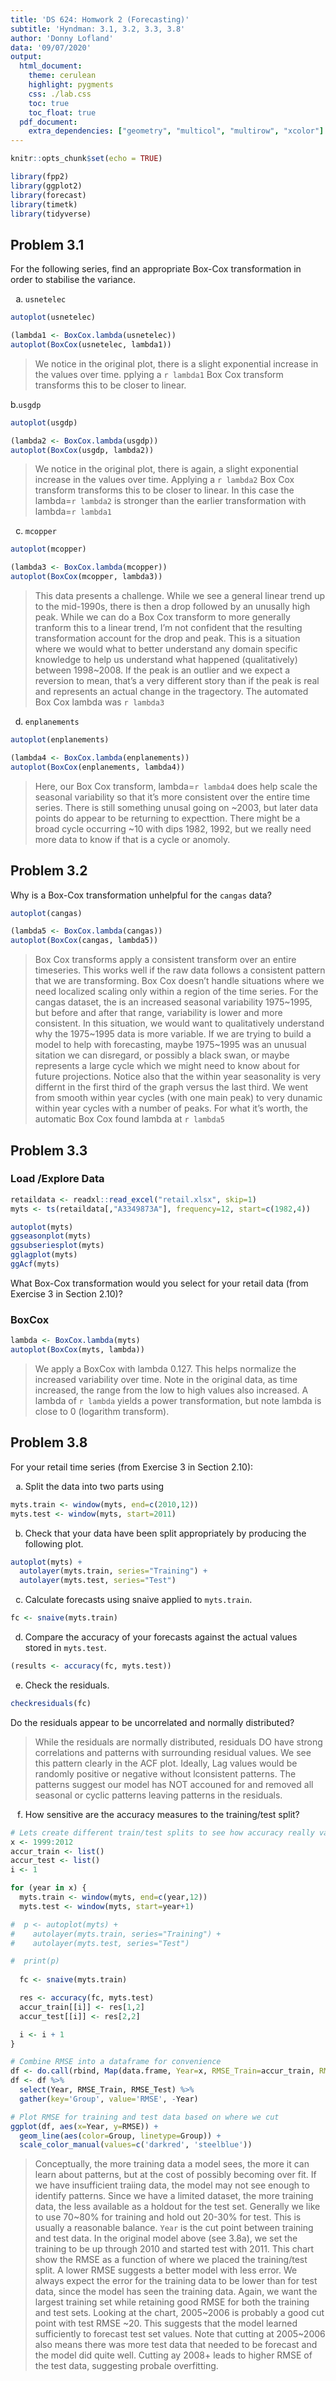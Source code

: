 ```yaml
---
title: 'DS 624: Homwork 2 (Forecasting)'
subtitle: 'Hyndman: 3.1, 3.2, 3.3, 3.8'
author: 'Donny Lofland'
data: '09/07/2020'
output:
  html_document:
    theme: cerulean
    highlight: pygments
    css: ./lab.css
    toc: true
    toc_float: true
  pdf_document:
    extra_dependencies: ["geometry", "multicol", "multirow", "xcolor"]
---
```


```r
knitr::opts_chunk$set(echo = TRUE)
```

```r
library(fpp2)
library(ggplot2)
library(forecast)
library(timetk)
library(tidyverse)

```

## Problem 3.1

For the following series, find an appropriate Box-Cox transformation in order to stabilise the variance.

a. `usnetelec`

```r
autoplot(usnetelec)

(lambda1 <- BoxCox.lambda(usnetelec))
autoplot(BoxCox(usnetelec, lambda1))
```

> We notice in the original plot, there is a slight exponential increase in the values over time.  pplying a `r lambda1` Box Cox transform transforms this to be closer to linear.

b.` usgdp`

```r
autoplot(usgdp)

(lambda2 <- BoxCox.lambda(usgdp))
autoplot(BoxCox(usgdp, lambda2))
```

> We notice in the original plot, there is again, a slight exponential increase in the values over time.  Applying a `r lambda2` Box Cox transform transforms this to be closer to linear.  In this case the lambda=`r lambda2` is stronger than the earlier transformation with lambda=`r lambda1`

c. `mcopper`

```r
autoplot(mcopper)

(lambda3 <- BoxCox.lambda(mcopper))
autoplot(BoxCox(mcopper, lambda3))
```

> This data presents a challenge.  While we see a general linear trend up to the mid-1990s, there is then a drop followed by an unusally high peak.  While we can do a Box Cox transform to more generally tranform this to a linear trend, I'm not confident that the resulting transformation account for the drop and peak.  This is a situation where we would what to better understand any domain specific knowledge to help us understand what happened (qualitatively) between 1998~2008.  If the peak is an outlier and we expect a reversion to mean, that's a very different story than if the peak is real and represents an actual change in the tragectory. The automated Box Cox lambda was `r lambda3`

d. `enplanements`

```r
autoplot(enplanements)

(lambda4 <- BoxCox.lambda(enplanements))
autoplot(BoxCox(enplanements, lambda4))
```

> Here, our Box Cox transform, lambda=`r lambda4` does help scale the seasonal variability so that it's more consistent over the entire time series.  There is still something unusal going on ~2003, but later data points do appear to be returning to expecttion.  There might be a broad cycle occurring ~10 with dips 1982, 1992, but we really need more data to know if that is a cycle or anomoly.

## Problem 3.2 

Why is a Box-Cox transformation unhelpful for the `cangas` data?

```r
autoplot(cangas)

(lambda5 <- BoxCox.lambda(cangas))
autoplot(BoxCox(cangas, lambda5))
```

> Box Cox transforms apply a consistent transform over an entire timeseries.  This works well if the raw data follows a consistent pattern that we are transforming.  Box Cox doesn't handle situations where we need localized scaling only within a region of the time series.  For the cangas dataset, the is an increased seasonal variability 1975~1995, but before and after that range, variability is lower and more consistent.  In this situation, we would want to qualitatively understand why the 1975~1995 data is more variable.  If we are trying to build a model to help with forecasting, maybe 1975~1995 was an unusual sitation we can disregard, or possibly a black swan, or maybe represents a large cycle which we might need to know about for future projections.  Notice also that the within year seasonality is very differnt in the first third of the graph versus the last third.  We went from smooth within year cycles (with one main peak) to very dunamic within year cycles with a number of peaks.  For what it's worth, the automatic Box Cox found lambda at `r lambda5`

## Problem 3.3 

### Load /Explore Data

```r
retaildata <- readxl::read_excel("retail.xlsx", skip=1)
myts <- ts(retaildata[,"A3349873A"], frequency=12, start=c(1982,4))

autoplot(myts)
ggseasonplot(myts)
ggsubseriesplot(myts)
gglagplot(myts)
ggAcf(myts)
```

What Box-Cox transformation would you select for your retail data (from Exercise 3 in Section 2.10)?

### BoxCox

```r
lambda <- BoxCox.lambda(myts)
autoplot(BoxCox(myts, lambda))
```

> We apply a BoxCox with lambda 0.127.  This helps normalize the increased variability over time.  Note in the original data, as time increased, the range from the low to high values also increased.  A lambda of `r lambda` yields a power transformation, but note lambda is close to 0 (logarithm transform).

## Problem 3.8

For your retail time series (from Exercise 3 in Section 2.10):

a. Split the data into two parts using

```r
myts.train <- window(myts, end=c(2010,12))
myts.test <- window(myts, start=2011)
```

b. Check that your data have been split appropriately by producing the following plot.

```r
autoplot(myts) +
  autolayer(myts.train, series="Training") +
  autolayer(myts.test, series="Test")
```

c. Calculate forecasts using snaive applied to `myts.train`.

```r
fc <- snaive(myts.train)
```

d. Compare the accuracy of your forecasts against the actual values stored in `myts.test`.

```r
(results <- accuracy(fc, myts.test))
```

e. Check the residuals.

```r
checkresiduals(fc)
```

Do the residuals appear to be uncorrelated and normally distributed?

> While the residuals are normally distributed, residuals DO have strong correlations and patterns with surrounding residual values.  We see this pattern clearly in the ACF plot.  Ideally, Lag values would be randomly positive or negative without lconsistent patterns.  The patterns suggest our model has NOT accouned for and removed all seasonal or cyclic patterns leaving patterns in the residuals. 

f. How sensitive are the accuracy measures to the training/test split?

```r
# Lets create different train/test splits to see how accuracy really varies
x <- 1999:2012
accur_train <- list()
accur_test <- list()
i <- 1

for (year in x) {
  myts.train <- window(myts, end=c(year,12))
  myts.test <- window(myts, start=year+1)

#  p <- autoplot(myts) +
#    autolayer(myts.train, series="Training") +
#    autolayer(myts.test, series="Test")

#  print(p)
  
  fc <- snaive(myts.train)

  res <- accuracy(fc, myts.test)
  accur_train[[i]] <- res[1,2]
  accur_test[[i]] <- res[2,2]

  i <- i + 1
}

# Combine RMSE into a dataframe for convenience
df <- do.call(rbind, Map(data.frame, Year=x, RMSE_Train=accur_train, RMSE_Test=accur_test))
df <- df %>% 
  select(Year, RMSE_Train, RMSE_Test) %>%
  gather(key='Group', value='RMSE', -Year)

# Plot RMSE for training and test data based on where we cut
ggplot(df, aes(x=Year, y=RMSE)) + 
  geom_line(aes(color=Group, linetype=Group)) +
  scale_color_manual(values=c('darkred', 'steelblue'))

```
> Conceptually, the more training data a model sees, the more it can learn about patterns, but at the cost of possibly becoming over fit.  If we have insufficient traiing data, the model may not see enough to identify patterns.  Since we have a limited dataset, the more training data, the less available as a holdout for the test set.  Generally we like to use 70~80% for training and hold out 20-30% for test.  This is usually a reasonable balance. `Year` is the cut point between training and test data.  In the original model above (see 3.8a), we set the training to be up through 2010 and started test with 2011.  This chart show the RMSE as a function of where we placed the training/test split.  A lower RMSE suggests a better model with less error.  We always expect the error for the training data to be lower than for test data, since the model has seen the training data.  Again, we want the largest training set while retaining good RMSE for both the training and test sets.  Looking at the chart, 2005~2006 is probably a good cut point with test RMSE ~20.  This suggests that the model learned sufficiently to forecast test set values.  Note that cutting at 2005~2006 also means there was more test data that needed to be forecast and the model did quite well.  Cutting ay 2008+ leads to higher RMSE of the test data, suggesting probale overfitting.
